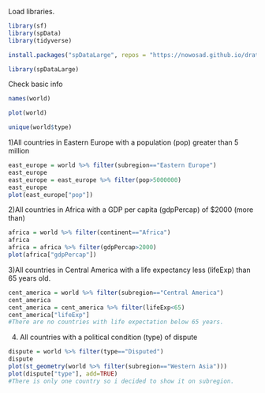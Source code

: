 Load libraries.
```{r}
library(sf)
library(spData)
library(tidyverse)
```
```{r}
install.packages("spDataLarge", repos = "https://nowosad.github.io/drat/", type = "source")
```
```{r}
library(spDataLarge)
```
Check basic info
```{r}
names(world)
```

```{r}
plot(world)
```
```{r}
unique(world$type)
```

1)All countries in Eastern Europe with a population (pop) greater than 5 million

```{r}
east_europe = world %>% filter(subregion=="Eastern Europe")
east_europe
east_europe = east_europe %>% filter(pop>5000000)
east_europe
plot(east_europe["pop"])
```

2)All countries in Africa with a GDP per capita (gdpPercap) of $2000 (more than)

```{r}
africa = world %>% filter(continent=="Africa")
africa
africa = africa %>% filter(gdpPercap>2000)
plot(africa["gdpPercap"])
```

3)All countries in Central America with a life expectancy less (lifeExp) than 65 years old.

```{r}
cent_america = world %>% filter(subregion=="Central America")
cent_america
cent_america = cent_america %>% filter(lifeExp<65)
cent_america["lifeExp"]
#There are no countries with life expectation below 65 years.
```

4) All countries with a political condition (type) of dispute

```{r}
dispute = world %>% filter(type=="Disputed")
dispute
plot(st_geometry(world %>% filter(subregion=="Western Asia")))
plot(dispute["type"], add=TRUE)
#There is only one country so i decided to show it on subregion.
```

